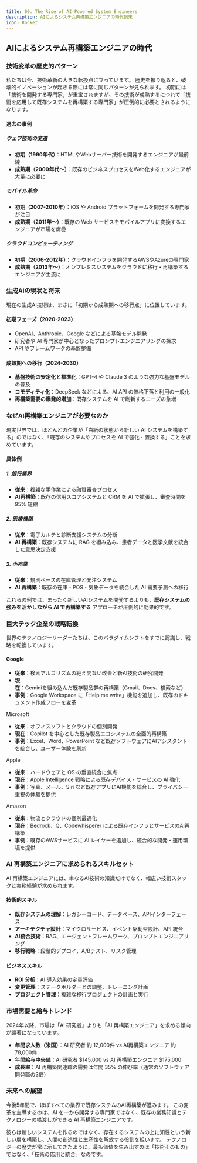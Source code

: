 ```yaml
---
title: 00. The Rise of AI-Powered System Engineers
description: AIによるシステム再構築エンジニアの時代到来
icon: Rocket
---
```


## AIによるシステム再構築エンジニアの時代

### 技術変革の歴史的パターン

私たちは今、技術革新の大きな転換点に立っています。
歴史を振り返ると、破壊的イノベーションが起きる際には常に同じパターンが見られます。
初期には「技術を開発する専門家」が重宝されますが、その技術が成熟するにつれて「技術を応用して既存システムを再構築する専門家」が圧倒的に必要とされるようになります。

#### 過去の事例

##### ウェブ技術の変遷

- **初期（1990年代）**：HTMLやWebサーバー技術を開発するエンジニアが最前線
- **成熟期（2000年代〜）**：既存のビジネスプロセスをWeb化するエンジニアが大量に必要に

##### モバイル革命

- **初期（2007-2010年）**：iOS や Android プラットフォームを開発する専門家が注目
- **成熟期（2011年〜）**：既存の Web サービスをモバイルアプリに変換するエンジニアが市場を席巻

##### クラウドコンピューティング

- **初期（2006-2012年）**：クラウドインフラを開発するAWSやAzureの専門家
- **成熟期（2013年〜）**：オンプレミスシステムをクラウドに移行・再構築するエンジニアが主流に

### 生成AIの現状と将来

現在の生成AI技術は、まさに「初期から成熟期への移行点」に位置しています。

#### 初期フェーズ（2020-2023）

- OpenAI、Anthropic、Google などによる基盤モデル開発
- 研究者や AI 専門家が中心となったプロンプトエンジニアリングの探求
- API やフレームワークの基盤整備

#### 成熟期への移行（2024-2030）

- **基盤技術の安定化と標準化**：GPT-4 や Claude 3 のような強力な基盤モデルの普及
- **コモディティ化**：DeepSeek などによる、AI API の価格下落と利用の一般化
- **再構築需要の爆発的増加**：既存システムを AI で刷新するニーズの急増

### なぜAI再構築エンジニアが必要なのか

現実世界では、ほとんどの企業が「白紙の状態から新しい AI システムを構築する」のではなく、「既存のシステムやプロセスを AI で強化・置換する」ことを求めています。

#### 具体例

##### 1. 銀行業界

- **従来**：複雑な手作業による融資審査プロセス
- **AI再構築**：既存の信用スコアシステムと CRM を AI で拡張し、審査時間を 95% 短縮

##### 2. 医療機関

- **従来**：電子カルテと診断支援システムの分断
- **AI 再構築**：既存システムに RAG を組み込み、患者データと医学文献を統合した意思決定支援

##### 3. 小売業

- **従来**：規則ベースの在庫管理と発注システム
- **AI 再構築**：既存の在庫・POS・気象データを統合した AI 需要予測への移行

これらの例では、まったく新しいAIシステムを開発するよりも、**既存システムの強みを活かしながら AI で再構築する** アプローチが圧倒的に効果的です。

### 巨大テック企業の戦略転換

世界のテクノロジーリーダーたちは、このパラダイムシフトをすでに認識し、戦略を転換しています。

#### Google

- **従来**：検索アルゴリズムの絶え間ない改善と新AI技術の研究開発
- **現在**：Geminiを組み込んだ既存製品群の再構築（Gmail、Docs、検索など）
- **事例**：Google Workspace に「Help me write」機能を追加し、既存のドキュメント作成フローを変革

Microsoft

- **従来**：オフィスソフトとクラウドの個別開発
- **現在**：Copilot を中心とした既存製品エコシステムの全面的再構築
- **事例**：Excel、Word、PowerPoint など既存ソフトウェアにAIアシスタントを統合し、ユーザー体験を刷新

Apple

- **従来**：ハードウェアと OS の垂直統合に焦点
- **現在**：Apple Intelligence 戦略による既存デバイス・サービスの AI 強化
- **事例**：写真、メール、Siri など既存アプリにAI機能を統合し、プライバシー重視の体験を提供

Amazon

- **従来**：物流とクラウドの個別最適化
- **現在**：Bedrock、Q、Codewhisperer による既存インフラとサービスのAI再構築
- **事例**：既存のAWSサービスに AI レイヤーを追加し、統合的な開発・運用環境を提供

### AI 再構築エンジニアに求められるスキルセット

AI 再構築エンジニアには、単なるAI技術の知識だけでなく、幅広い技術スタックと実務経験が求められます。

#### 技術的スキル

- **既存システムの理解**：レガシーコード、データベース、APIインターフェース
- **アーキテクチャ設計**：マイクロサービス、イベント駆動型設計、API 統合
- **AI統合技術**：RAG、エージェントフレームワーク、プロンプトエンジニアリング
- **移行戦略**：段階的デプロイ、A/Bテスト、リスク管理

#### ビジネススキル

- **ROI 分析**：AI 導入効果の定量評価
- **変更管理**：ステークホルダーとの調整、トレーニング計画
- **プロジェクト管理**：複雑な移行プロジェクトの計画と実行

### 市場需要と給与トレンド

2024年以降、市場は「AI 研究者」よりも「AI 再構築エンジニア」を求める傾向が顕著になっています。

- **年間求人数（米国）**：AI 研究者 約 12,000件 vs AI再構築エンジニア 約 78,000件
- **年間給与中央値**：AI 研究者 $145,000 vs AI 再構築エンジニア $175,000
- **成長率**：AI 再構築関連職の需要は年間 35% の伸び率（通常のソフトウェア開発職の3倍）

### 未来への展望

今後5年間で、ほぼすべての業界で既存システムのAI再構築が進みます。
この変革を主導するのは、AI を一から開発する専門家ではなく、既存の業務知識とテクノロジーの橋渡しができる AI 再構築エンジニアです。

彼らは新しいシステムを作るのではなく、存在するシステムの上に知性という新しい層を構築し、人間の創造性と生産性を解放する役割を担います。
テクノロジーの歴史が常に示してきたように、最も価値を生み出すのは「技術そのもの」ではなく、「技術の応用と統合」なのです。
